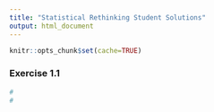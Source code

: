```yaml
---
title: "Statistical Rethinking Student Solutions"
output: html_document
---
```


```r
knitr::opts_chunk$set(cache=TRUE)
```

### Exercise 1.1

```r
#
#

```

